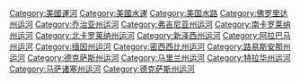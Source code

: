 {{catmore}}

[[Category:美國運河|Category:美國運河]]
[[Category:美國水運|Category:美國水運]]
[[Category:美国水路|Category:美国水路]]
[[Category:佛罗里达州运河|Category:佛罗里达州运河]]
[[Category:乔治亚州运河|Category:乔治亚州运河]]
[[Category:弗吉尼亚州运河|Category:弗吉尼亚州运河]]
[[Category:南卡罗莱纳州运河|Category:南卡罗莱纳州运河]]
[[Category:北卡罗莱纳州运河|Category:北卡罗莱纳州运河]]
[[Category:新泽西州运河|Category:新泽西州运河]]
[[Category:阿拉巴马州运河|Category:阿拉巴马州运河]]
[[Category:缅因州运河|Category:缅因州运河]]
[[Category:密西西比州运河|Category:密西西比州运河]]
[[Category:路易斯安那州运河|Category:路易斯安那州运河]]
[[Category:德克萨斯州运河|Category:德克萨斯州运河]]
[[Category:马里兰州运河|Category:马里兰州运河]]
[[Category:特拉华州运河|Category:特拉华州运河]]
[[Category:马萨诸塞州运河|Category:马萨诸塞州运河]]
[[Category:德克萨斯州运河|Category:德克萨斯州运河]]